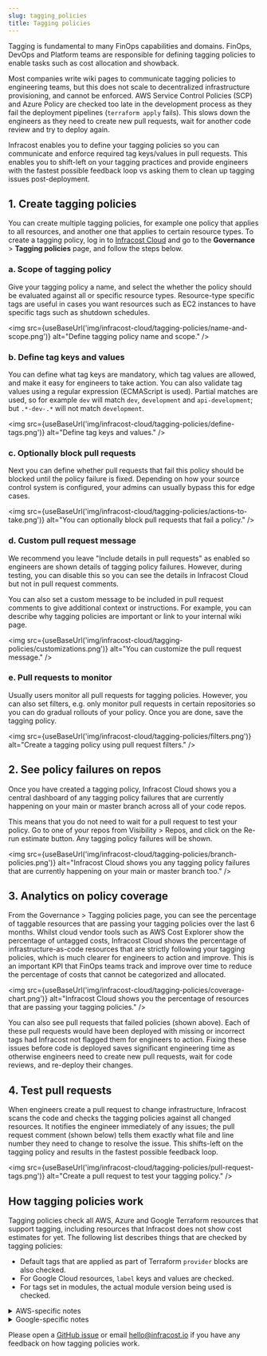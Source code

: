 ```yaml
---
slug: tagging_policies
title: Tagging policies
---
```



Tagging is fundamental to many FinOps capabilities and domains. FinOps, DevOps and Platform teams are responsible for defining tagging policies to enable tasks such as cost allocation and showback.

Most companies write wiki pages to communicate tagging policies to engineering teams, but this does not scale to decentralized infrastructure provisioning, and cannot be enforced. AWS Service Control Policies (SCP) and Azure Policy are checked too late in the development process as they fail the deployment pipelines (`terraform apply` fails). This slows down the engineers as they need to create new pull requests, wait for another code review and try to deploy again.

Infracost enables you to define your tagging policies so you can communicate and enforce required tag keys/values in pull requests. This enables you to shift-left on your tagging practices and provide engineers with the fastest possible feedback loop vs asking them to clean up tagging issues post-deployment.

## 1. Create tagging policies

You can create multiple tagging policies, for example one policy that applies to all resources, and another one that applies to certain resource types. To create a tagging policy, log in to [Infracost Cloud](https://dashboard.infracost.io) and go to the **Governance** > **Tagging policies** page, and follow the steps below.

### a. Scope of tagging policy

Give your tagging policy a name, and select the whether the policy should be evaluated against all or specific resource types. Resource-type specific tags are useful in cases you want resources such as EC2 instances to have specific tags such as shutdown schedules.

<img
  src={useBaseUrl('img/infracost-cloud/tagging-policies/name-and-scope.png')}
  alt="Define tagging policy name and scope."
/>

### b. Define tag keys and values

You can define what tag keys are mandatory, which tag values are allowed, and make it easy for engineers to take action. You can also validate tag values using a regular expression (ECMAScript is used). Partial matches are used, so for example `dev` will match `dev`, `development` and `api-development`; but `.*-dev-.*` will not match `development`.

<img
  src={useBaseUrl('img/infracost-cloud/tagging-policies/define-tags.png')}
  alt="Define tag keys and values."
/>

### c. Optionally block pull requests

Next you can define whether pull requests that fail this policy should be blocked until the policy failure is fixed. Depending on how your source control system is configured, your admins can usually bypass this for edge cases.

<img
  src={useBaseUrl('img/infracost-cloud/tagging-policies/actions-to-take.png')}
  alt="You can optionally block pull requests that fail a policy."
/>

### d. Custom pull request message

We recommend you leave "Include details in pull requests" as enabled so engineers are shown details of tagging policy failures. However, during testing, you can disable this so you can see the details in Infracost Cloud but not in pull request comments.

You can also set a custom message to be included in pull request comments to give additional context or instructions. For example, you can describe why tagging policies are important or link to your internal wiki page.

<img
  src={useBaseUrl('img/infracost-cloud/tagging-policies/customizations.png')}
  alt="You can customize the pull request message."
/>

### e. Pull requests to monitor

Usually users monitor all pull requests for tagging policies. However, you can also set filters, e.g. only monitor pull requests in certain repositories so you can do gradual rollouts of your policy. Once you are done, save the tagging policy.

<img
  src={useBaseUrl('img/infracost-cloud/tagging-policies/filters.png')}
  alt="Create a tagging policy using pull request filters."
/>

## 2. See policy failures on repos

Once you have created a tagging policy, Infracost Cloud shows you a central dashboard of any tagging policy failures that are currently happening on your main or master branch across all of your code repos.

This means that you do not need to wait for a pull request to test your policy. Go to one of your repos from Visibility > Repos, and click on the Re-run estimate button. Any tagging policy failures will be shown.

<img
  src={useBaseUrl('img/infracost-cloud/tagging-policies/branch-policies.png')}
  alt="Infracost Cloud shows you any tagging policy failures that are currently happening on your main or master branch too."
/>

## 3. Analytics on policy coverage

From the Governance > Tagging policies page, you can see the percentage of taggable resources that are passing your tagging policies over the last 6 months. Whilst cloud vendor tools such as AWS Cost Explorer show the percentage of untagged costs, Infracost Cloud shows the percentage of infrastructure-as-code resources that are strictly following your tagging policies, which is much clearer for engineers to action and improve. This is an important KPI that FinOps teams track and improve over time to reduce the percentage of costs that cannot be categorized and allocated.

<img
  src={useBaseUrl('img/infracost-cloud/tagging-policies/coverage-chart.png')}
  alt="Infracost Cloud shows you the percentage of resources that are passing your tagging policies."
/>

You can also see pull requests that failed policies (shown above). Each of these pull requests would have been deployed with missing or incorrect tags had Infracost not flagged them for engineers to action. Fixing these issues before code is deployed saves significant engineering time as otherwise engineers need to create new pull requests, wait for code reviews, and re-deploy their changes.

## 4. Test pull requests

When engineers create a pull request to change infrastructure, Infracost scans the code and checks the tagging policies against all changed resources. It notifies the engineer immediately of any issues; the pull request comment (shown below) tells them exactly what file and line number they need to change to resolve the issue. This shifts-left on the tagging policy and results in the fastest possible feedback loop.

<img
  src={useBaseUrl('img/infracost-cloud/tagging-policies/pull-request-tags.png')}
  alt="Create a pull request to test your tagging policy."
/>

## How tagging policies work

Tagging policies check all AWS, Azure and Google Terraform resources that support tagging, including resources that Infracost does not show cost estimates for yet. The following list describes things that are checked by tagging policies:

- Default tags that are applied as part of Terraform `provider` blocks are also checked.
- For Google Cloud resources, `label` keys and values are checked.
- For tags set in modules, the actual module version being used is checked.

<details>
  <summary>AWS-specific notes</summary>

- For `aws_autoscaling_group`, if the `propagate_at_launch` attribute is not set to true, the resource fails tagging policies as resources launched from those Auto Scaling groups will not get the required tags.
- For `aws_instance` with `ebs_block_device` or `root_block_device` definitions, tags for the attached volumes are checked as follows:
  - if `volume_tags` attribute is set it is checked. Otherwise,
  - if there is at least one `ebs_block_device` and no `*_block_device.tags` set, `volume_tags` are checked. Otherwise,
  - `.tags` for each `*_block_device` are checked.
  - provider `default_tags` are automatically applied to `volume_tags` unless you are using an AWS provider version earlier than `5.39`.
- For `aws_launch_template`, the `tag_specifications` attribute is also checked. If the `resource_type` is `instance` or `volume` these tags are then associated with either the `aws_instance` or `aws_autoscaling_group` resource that references the `aws_launch_template` and checked as part of those resources.
- The `propagate_tags` attribute is checked for any resource that requires that to be set for tags to propagate to dynamically created resources: `aws_ecs_service`, `aws_scheduler_schedule`, `aws_batch_job_definition`, `aws_dynamodb_table`, `aws_pipes_pipe`, and `aws_cloudwatch_event_target`.
- The following individual tag resources are not checked as these are used to tag resources defined outside of Terraform: `aws_autoscaling_group_tag`, `aws_ec2_tag`, `aws_transfer_tag`, `aws_ecs_tag`, `aws_dynamodb_tag`.

</details>

<details>
  <summary>Google-specific notes</summary>

- For the following resources, `user_labels` are checked: `google_monitoring_alert_policy`, `google_monitoring_custom_service`, `google_monitoring_notification_channel`, `google_monitoring_service`, `google_sql_database_instance`, `google_monitoring_slo`.

</details>

Please open a [GitHub issue](https://github.com/infracost/infracost/issues) or email [hello@infracost.io](mailto:hello@infracost.io) if you have any feedback on how tagging policies work.
